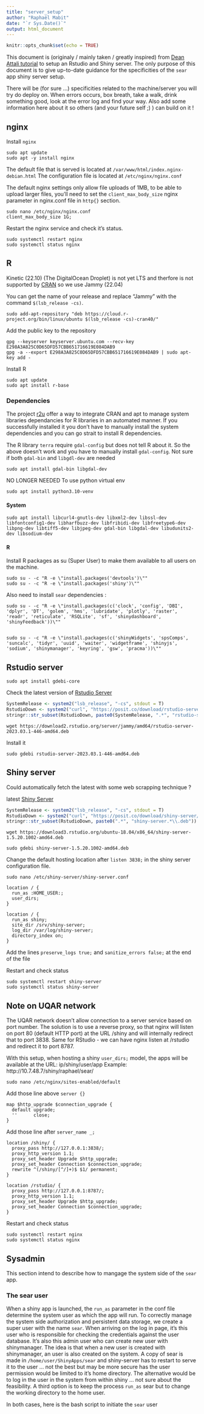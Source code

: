 ```yaml
---
title: "server_setup"
author: "Raphaël Mabit"
date: "`r Sys.Date()`"
output: html_document
---
```


```r
knitr::opts_chunk$set(echo = TRUE)
```

This document is (originaly / mainly taken / greatly inspired) from [Dean Attali tutorial](https://deanattali.com/2015/05/09/setup-rstudio-shiny-server-digital-ocean/) to setup an Rstudio and Shiny server. The only purpose of this document is to give up-to-date guidance for the specificities of the `sear` app shiny server setup.

There will be (for sure ...) specificities related to the machine/server you will try do deploy on.
When errors occurs, box breath, take a walk, drink something good, look at the error log and find your way.
Also add some information here about it so others (and your future self ;) ) can build on it !

## nginx

Install `nginx`

```
sudo apt update
sudo apt -y install nginx
```

The default file that is served is located at `/var/www/html/index.nginx-debian.html`
The configuration file is located at `/etc/nginx/nginx.conf`

The default nginx settings only allow file uploads of 1MB, to be able to upload larger files, you’ll need to set the `client_max_body_size` nginx parameter in nginx.conf file in `http{}` section.

```
sudo nano /etc/nginx/nginx.conf
client_max_body_size 1G;
```

Restart the nginx service and check it's status.

```
sudo systemctl restart nginx
sudo systemctl status nginx
```

## R

Kinetic (22.10) (The DigitalOcean Droplet) is not yet LTS and therfore is not supported by [CRAN](https://cran.r-project.org/bin/linux/ubuntu/) so we use Jammy (22.04)

You can get the name of your release and replace "Jammy" with the command `$(lsb_release -cs)`.

```
sudo add-apt-repository "deb https://cloud.r-project.org/bin/linux/ubuntu $(lsb_release -cs)-cran40/"
```

Add the public key to the repository

```
gpg --keyserver keyserver.ubuntu.com --recv-key E298A3A825C0D65DFD57CBB651716619E084DAB9
gpg -a --export E298A3A825C0D65DFD57CBB651716619E084DAB9 | sudo apt-key add -
```

Install R

```
sudo apt update
sudo apt install r-base
```

### Dependencies

The project [r2u](https://github.com/eddelbuettel/r2u) offer a way to integrate CRAN and apt to manage system libraries dependancies for R libraries in an automated manner. If you successfully installed it you don't have to manually install the system dependencies and you can go strait to install R dependencies.


The R library `terra` require `gdal-config` but does not tell R about it. So the above doesn't work and you have to manually install `gdal-config`.
Not sure if both `gdal-bin` and `libgdl-dev` are needed

```
sudo apt install gdal-bin libgdal-dev
```

NO LONGER NEEDED
To use python virtual env

```
sudo apt install python3.10-venv
```

#### System

```
sudo apt install libcurl4-gnutls-dev libxml2-dev libssl-dev libfontconfig1-dev libharfbuzz-dev libfribidi-dev libfreetype6-dev libpng-dev libtiff5-dev libjpeg-dev gdal-bin libgdal-dev libudunits2-dev libsodium-dev
```

#### R

Install R packages as su (Super User) to make them available to all users on the machine.

```
sudo su - -c "R -e \"install.packages('devtools')\""
sudo su - -c "R -e \"install.packages('shiny')\""
```

Also need to install `sear` dependencies :

```
sudo su - -c "R -e \"install.packages(c('clock', 'config', 'DBI', 'dplyr', 'DT', 'golem', 'hms', 'lubridate', 'plotly', 'raster', 'readr', 'reticulate', 'RSQLite', 'sf', 'shinydashboard', 'shinyFeedback'))\""


sudo su - -c "R -e \"install.packages(c('shinyWidgets', 'spsComps', 'suncalc', 'tidyr', 'uuid', 'waiter', 'widgetframe', 'shinyjs', 'sodium', 'shinymanager', 'keyring', 'gsw', 'pracma'))\""

```


## Rstudio server

```
sudo apt install gdebi-core
```

Check the latest version of [Rstudio Server](https://posit.co/download/rstudio-server/)

```r
SystemRelease <- system2("lsb_release", "-cs", stdout = T)
RstudioDown <- system2("curl", "https://posit.co/download/rstudio-server/", stdout = T)
stringr::str_subset(RstudioDown, paste0(SystemRelease, ".*", "rstudio-server.*\\.deb"))
```

```
wget https://download2.rstudio.org/server/jammy/amd64/rstudio-server-2023.03.1-446-amd64.deb
```

Install it

```
sudo gdebi rstudio-server-2023.03.1-446-amd64.deb
```

## Shiny server

Could automatically fetch the latest with some web scrapping technique ?

latest [Shiny Server](https://posit.co/download/shiny-server/)

```r
SystemRelease <- system2("lsb_release", "-cs", stdout = T)
RstudioDown <- system2("curl", "https://posit.co/download/shiny-server/", stdout = T)
stringr::str_subset(RstudioDown, paste0(".*", "shiny-server.*\\.deb"))
```


```
wget https://download3.rstudio.org/ubuntu-18.04/x86_64/shiny-server-1.5.20.1002-amd64.deb
```

```
sudo gdebi shiny-server-1.5.20.1002-amd64.deb
```

Change the default hosting location after `listen 3838;` in the shiny server configuration file.

```
sudo nano /etc/shiny-server/shiny-server.conf
```

```
location / {
  run_as :HOME_USER:;
  user_dirs;
}

location / {
  run_as shiny;
  site_dir /srv/shiny-server;
  log_dir /var/log/shiny-server;
  directory_index on;
}
```

Add the lines `preserve_logs true;` and `sanitize_errors false;` at the end of the file

Restart and check status

```
sudo systemctl restart shiny-server
sudo systemctl status shiny-server
```

## Note on UQAR network

The UQAR network doesn't allow connection to a server service based on port number. The solution is to use a reverse proxy, so that nginx will listen on port 80 (default HTTP port) at the URL /shiny and will internally redirect that to port 3838. Same for RStudio - we can have nginx listen at /rstudio and redirect it to port 8787.

With this setup, when hosting a shiny `user_dirs;` model, the apps will be available at the URL: ip/shiny/user/app
Example: http://10.7.48.7/shiny/raphael/sear/

```
sudo nano /etc/nginx/sites-enabled/default
```

Add those line above `server {}`

```
map $http_upgrade $connection_upgrade {
  default upgrade;
  ''      close;
}
```

Add those line after `server_name _;`

```
location /shiny/ {
  proxy_pass http://127.0.0.1:3838/;
  proxy_http_version 1.1;
  proxy_set_header Upgrade $http_upgrade;
  proxy_set_header Connection $connection_upgrade;
  rewrite ^(/shiny/[^/]+)$ $1/ permanent;
}

location /rstudio/ {
  proxy_pass http://127.0.0.1:8787/;
  proxy_http_version 1.1;
  proxy_set_header Upgrade $http_upgrade;
  proxy_set_header Connection $connection_upgrade;
}
```

Restart and check status

```
sudo systemctl restart nginx
sudo systemctl status nginx
```

## Sysadmin

This section intend to describe how to mangage the system side of the `sear` app.

### The sear user

When a shiny app is launched, the `run_as` parameter in the conf file determine the system user as which the app will run.
To correctly manage the system side authorization and persistent data storage, we create a super user with the name `sear`.
When arriving on the log in page, it's this user who is responsible for checking the credentials against the user database.
It's also this admin user who can create new user with shinymanager.
The idea is that when a new user is created with shinymanager, an user is also created on the system.
A copy of sear is made in `/home/user/ShinyApps/sear` and shiny-server has to restart to serve it to the user ... not the best but may be more secure has the user permission would be limited to it's home directory.
The alternative would be to log in the user in the system from within shiny ... not sure about the feasibility.
A third option is to keep the process `run_as` sear but to change the working directory to the home user.


In both cases, here is the bash script to initiate the `sear` user
